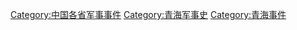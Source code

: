 [[Category:中国各省军事事件|Category:中国各省军事事件]]
[[Category:青海军事史|Category:青海军事史]]
[[Category:青海事件|Category:青海事件]]